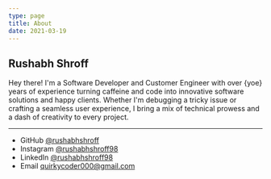 ```yaml
---
type: page
title: About
date: 2021-03-19
---
```



## Rushabh Shroff

Hey there! I'm a Software Developer and Customer Engineer with over {yoe} years of experience turning caffeine and code into innovative software solutions and happy clients. Whether I'm debugging a tricky issue or crafting a seamless user experience, I bring a mix of technical prowess and a dash of creativity to every project.

---

- GitHub [@rushabhshroff](https://github.com/rushabhshroff)
- Instagram [@rushabhshroff98](https://instagram.com/rushabhshroff98)
- LinkedIn [@rushabhshroff98](https://www.linkedin.com/in/rushabhshroff98)
- Email quirkycoder000@gmail.com